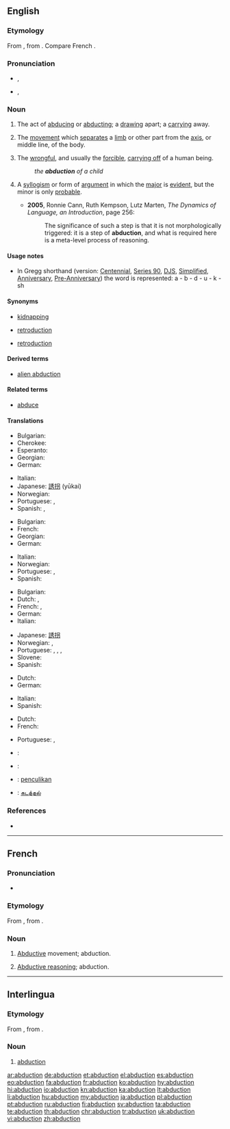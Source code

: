 ==English==
{{slim-wikipedia}}
{{wikisource1911Enc|Abduction|Abduction (law)}}

===Etymology===
From {{etyl|la}} {{term|abductio|abductiō|robbing; abduction|lang=la}}, from {{term|abduco|abdūcō|take or lead away|lang=la}}. Compare French {{term|lang=fr|abduction}}.

===Pronunciation===
* {{a|UK}} {{IPA|/əbˈdʌk.ʃən/}}, {{SAMPA|/@b"dVk.S@n/}}
* {{a|US}} {{IPA|/æbˈdʌk.ʃən/}}, {{SAMPA|/{b"dVk.S@n/}}

===Noun===
{{en-noun}}

# The act of [[abduce|abducing]] or [[abduct]]ing; a [[draw]]ing apart; a [[carry]]ing away. {{rfex}}
# {{physiology}} The [[movement]] which [[separate]]s a [[limb]] or other part from the [[axis]], or middle line, of the body.
# {{legal}} The [[wrongful]], and usually the [[forcible]], [[carry off|carrying off]] of a human being.
#: ''the '''abduction''' of a child''
# {{logic}} A [[syllogism]] or form of [[argument]] in which the [[major]] is [[evident]], but the minor is only [[probable]].
#* '''2005''', Ronnie Cann, Ruth Kempson, Lutz Marten, ''The Dynamics of Language, an Introduction'', page 256:
#*: The significance of such a step is that it is not morphologically triggered: it is a step of '''abduction''', and what is required here is a meta-level process of reasoning.

====Usage notes====
* In Gregg shorthand (version: [[w:Gregg_Shorthand#Centennial_Gregg_Shorthand|Centennial]], [[w:Gregg_Shorthand#Series_90_Gregg_Shorthand|Series 90]], [[w:Gregg_Shorthand#Diamond_Jubilee_Gregg_Shorthand|DJS]], [[w:Gregg_Shorthand#Simplified_Gregg_Shorthand|Simplified]], [[w:Gregg_Shorthand#Anniversary_Gregg_Shorthand|Anniversary]], [[w:Gregg_Shorthand#Pre-Anniversary_Gregg_Shorthand|Pre-Anniversary]]) the word is represented: a - b - d - u - k - sh

====Synonyms====
* {{sense|legal|carrying off of human being}} [[kidnapping]]
* {{sense|logic}} [[retroduction]]
* {{sense|determining most plausible explanation}} [[retroduction]]

====Derived terms====
* [[alien abduction]]

====Related terms====
* [[abduce]]

====Translations====
{{trans-top|act of abducing or abducting}}
* Bulgarian: {{t|bg|отвличане, похищение}}
* Cherokee: {{t-|chr|ᎠᏓᏘᎿᏫᏗᏍᎬ|tr=agutihnawidisgv|sc=Cher|xs=Cherokee}}
* Esperanto: {{t|eo|forrabo}}
* Georgian: {{t-|ka|მოტაცება|sc=Geor|xs=Georgian}}
* German: {{t+|de|Entführung|f}}
{{trans-mid}}
* Italian: {{t+|it|rapimento|m}}
* Japanese: [[誘拐]] (yūkai)
* Norwegian: {{t-|no|bortføring|c}}
* Portuguese: {{qualifier|Brazil}} {{t+|pt|abdução|m}}, {{qualifier|Portugal}} {{t-|pt|abducção|m}}
* Spanish: {{t|es|rapto|m}}, {{t|es|secuestro|m}}
{{trans-bottom}}

{{trans-top|physiology: movement separating limb from axis}}
* Bulgarian: {{t-|bg|абдукция|f|tr=abdúktsiya}}
* French: {{t+|fr|abduction|f}}
* Georgian: {{t|ka|აბდუქცია|sc=Geor|xs=Georgian}}
* German: {{t+|de|Abduktion|f}}
{{trans-mid}}
* Italian: {{t+|it|abduzione|f}}
* Norwegian: {{t-|no|abduksjon|m}}
* Portuguese: {{qualifier|Brazil}} {{t+|pt|abdução|m}}, {{qualifier|Portugal}} {{t-|pt|abducção|m}}
* Spanish: {{t+|es|abducción|f}}
{{trans-bottom}}

{{trans-top|law: carrying off of a human being}}
* Bulgarian: {{t-|bg|отвличане}}
* Dutch: {{t+|nl|ontvoering|f}}, {{t+|nl|kidnapping|f}}
* French: {{t+|fr|rapt|m}}, {{t+|fr|enlèvement|m}}
* German: {{t+|de|Entführung|f}}
* Italian: {{t+|it|rapimento|m}}
{{trans-mid}}
* Japanese: [[誘拐]]
* Norwegian: {{t-|no|bortføring|c}}, {{t-|no|kidnapping|c}}
* Portuguese: {{t-|pt|rapto}}, {{t+|pt|abdução|f}}, {{qualifier|Brazil}} {{t+|pt|seqüestro|m}}, {{qualifier|Portugal}} {{t-|pt|abducção|m}}
* Slovene: {{t+|sl|ugrabitev|f}}
* Spanish: {{t-|es|rapto|m}}
{{trans-bottom}}

{{trans-top|logic: syllogism}}
* Dutch: {{t-|nl|abductie|f}}
* German: {{t+|de|Abduktion|f}}
{{trans-mid}}
* Italian: {{t+|it|abduzione|f}}
* Spanish: {{t+|es|abducción|f}}
{{trans-bottom}}

{{trans-top|computing: process of inference}}
* Dutch: {{t-|nl|abductie|f}}
* French: {{t+|fr|abduction|f}}
{{trans-mid}}
* Portuguese: {{qualifier|Brazil}} {{t+|pt|abdução|m}}, {{qualifier|Portugal}} {{t-|pt|abducção|m}}
{{trans-bottom}}

{{trans-top|education: process used in getting students to see disciplinary regularity}}
{{trans-mid}}
{{trans-bottom}}

{{checktrans-top}}
* {{ttbc|fr}}: {{t+|fr|abduction|f}}
* {{ttbc|ia}}: {{t-|ia|abduction|xs=Interlingua}}
* {{ttbc|ms}}: [[penculikan]]
* {{ttbc|ta}}: [[கடத்தல்]]
{{trans-bottom}}

===References===
* {{R:Webster 1913}}

----

==French==

===Pronunciation===
* {{IPA|lang=fr|/abdyksjɔ̃/}}

===Etymology===
From {{etyl|la|fr}} {{term|abductio|abductiō|robbing; abduction|lang=la}}, from {{term|abduco|abdūcō|take or lead away|lang=la}}.

===Noun===
{{fr-noun|f}}

# {{physiology|lang=fr}} [[abductive|Abductive]] movement; abduction.
# {{logic|computing|lang=fr}} [[abductive reasoning|Abductive reasoning]]; abduction.

----

==Interlingua==

===Etymology===
From {{etyl|la|ia}} {{term|abductio|abductiō|robbing; abduction|lang=la}}, from {{term|abduco|abdūcō|take or lead away|lang=la}}.

===Noun===
{{ia-noun|es}}

# [[#English|abduction]]

[[ar:abduction]]
[[de:abduction]]
[[et:abduction]]
[[el:abduction]]
[[es:abduction]]
[[eo:abduction]]
[[fa:abduction]]
[[fr:abduction]]
[[ko:abduction]]
[[hy:abduction]]
[[hi:abduction]]
[[io:abduction]]
[[kn:abduction]]
[[ka:abduction]]
[[lt:abduction]]
[[li:abduction]]
[[hu:abduction]]
[[my:abduction]]
[[ja:abduction]]
[[pl:abduction]]
[[pt:abduction]]
[[ru:abduction]]
[[fi:abduction]]
[[sv:abduction]]
[[ta:abduction]]
[[te:abduction]]
[[th:abduction]]
[[chr:abduction]]
[[tr:abduction]]
[[uk:abduction]]
[[vi:abduction]]
[[zh:abduction]]